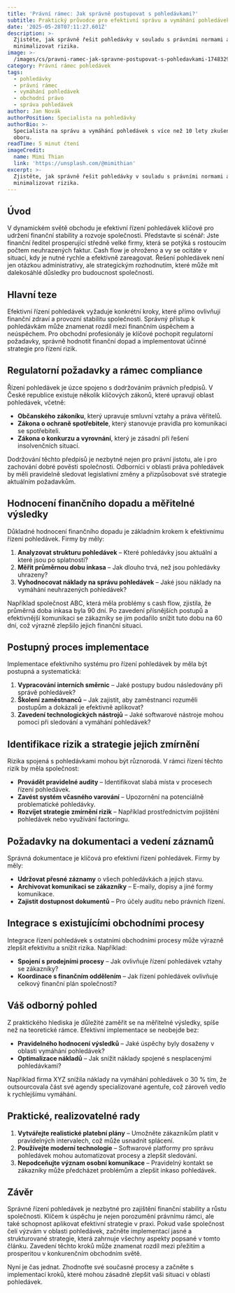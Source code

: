 ```yaml
---
title: 'Právní rámec: Jak správně postupovat s pohledávkami?'
subtitle: Praktický průvodce pro efektivní správu a vymáhání pohledávek
date: '2025-05-28T07:11:27.601Z'
description: >-
  Zjistěte, jak správně řešit pohledávky v souladu s právními normami a
  minimalizovat rizika.
image: >-
  /images/cs/pravni-ramec-jak-spravne-postupovat-s-pohledavkami-1748329887326.jpg
category: Právní rámec pohledávek
tags:
  - pohledávky
  - právní rámec
  - vymáhání pohledávek
  - obchodní právo
  - správa pohledávek
author: Jan Novák
authorPosition: Specialista na pohledávky
authorBio: >-
  Specialista na správu a vymáhání pohledávek s více než 10 lety zkušeností v
  oboru.
readTime: 5 minut čtení
imageCredit:
  name: Mimi Thian
  link: 'https://unsplash.com/@mimithian'
excerpt: >-
  Zjistěte, jak správně řešit pohledávky v souladu s právními normami a
  minimalizovat rizika.
---
```

## Úvod

V dynamickém světě obchodu je efektivní řízení pohledávek klíčové pro udržení finanční stability a rozvoje společnosti. Představte si scénář: Jste finanční ředitel prosperující středně velké firmy, která se potýká s rostoucím počtem neuhrazených faktur. Cash flow je ohroženo a vy se ocitáte v situaci, kdy je nutné rychle a efektivně zareagovat. Řešení pohledávek není jen otázkou administrativy, ale strategickým rozhodnutím, které může mít dalekosáhlé důsledky pro budoucnost společnosti.

## Hlavní teze

Efektivní řízení pohledávek vyžaduje konkrétní kroky, které přímo ovlivňují finanční zdraví a provozní stabilitu společnosti. Správný přístup k pohledávkám může znamenat rozdíl mezi finančním úspěchem a neúspěchem. Pro obchodní profesionály je klíčové pochopit regulatorní požadavky, správně hodnotit finanční dopad a implementovat účinné strategie pro řízení rizik.

## Regulatorní požadavky a rámec compliance

Řízení pohledávek je úzce spojeno s dodržováním právních předpisů. V České republice existuje několik klíčových zákonů, které upravují oblast pohledávek, včetně:

- **Občanského zákoníku**, který upravuje smluvní vztahy a práva věřitelů.
- **Zákona o ochraně spotřebitele**, který stanovuje pravidla pro komunikaci se spotřebiteli.
- **Zákona o konkurzu a vyrovnání**, který je zásadní při řešení insolvenčních situací.

Dodržování těchto předpisů je nezbytné nejen pro právní jistotu, ale i pro zachování dobré pověsti společnosti. Odborníci v oblasti práva pohledávek by měli pravidelně sledovat legislativní změny a přizpůsobovat své strategie aktuálním požadavkům.

## Hodnocení finančního dopadu a měřitelné výsledky

Důkladné hodnocení finančního dopadu je základním krokem k efektivnímu řízení pohledávek. Firmy by měly:

1. **Analyzovat strukturu pohledávek** – Které pohledávky jsou aktuální a které jsou po splatnosti?
2. **Měřit průměrnou dobu inkasa** – Jak dlouho trvá, než jsou pohledávky uhrazeny?
3. **Vyhodnocovat náklady na správu pohledávek** – Jaké jsou náklady na vymáhání neuhrazených pohledávek?

Například společnost ABC, která měla problémy s cash flow, zjistila, že průměrná doba inkasa byla 90 dní. Po zavedení přísnějších postupů a efektivnější komunikaci se zákazníky se jim podařilo snížit tuto dobu na 60 dní, což výrazně zlepšilo jejich finanční situaci.

## Postupný proces implementace

Implementace efektivního systému pro řízení pohledávek by měla být postupná a systematická:

1. **Vypracování interních směrnic** – Jaké postupy budou následovány při správě pohledávek?
2. **Školení zaměstnanců** – Jak zajistit, aby zaměstnanci rozuměli postupům a dokázali je efektivně aplikovat?
3. **Zavedení technologických nástrojů** – Jaké softwarové nástroje mohou pomoci při sledování a vymáhání pohledávek?

## Identifikace rizik a strategie jejich zmírnění

Rizika spojená s pohledávkami mohou být různorodá. V rámci řízení těchto rizik by měla společnost:

- **Provádět pravidelné audity** – Identifikovat slabá místa v procesech řízení pohledávek.
- **Zavést systém včasného varování** – Upozornění na potenciálně problematické pohledávky.
- **Rozvíjet strategie zmírnění rizik** – Například prostřednictvím pojištění pohledávek nebo využívání factoringu.

## Požadavky na dokumentaci a vedení záznamů

Správná dokumentace je klíčová pro efektivní řízení pohledávek. Firmy by měly:

- **Udržovat přesné záznamy** o všech pohledávkách a jejich stavu.
- **Archivovat komunikaci se zákazníky** – E-maily, dopisy a jiné formy komunikace.
- **Zajistit dostupnost dokumentů** – Pro účely auditu nebo právních řízení.

## Integrace s existujícími obchodními procesy

Integrace řízení pohledávek s ostatními obchodními procesy může výrazně zlepšit efektivitu a snížit rizika. Například:

- **Spojení s prodejními procesy** – Jak ovlivňuje řízení pohledávek vztahy se zákazníky?
- **Koordinace s finančním oddělením** – Jak řízení pohledávek ovlivňuje celkový finanční plán společnosti?

## Váš odborný pohled

Z praktického hlediska je důležité zaměřit se na měřitelné výsledky, spíše než na teoretické rámce. Efektivní implementace se neobejde bez:

- **Pravidelného hodnocení výsledků** – Jaké úspěchy byly dosaženy v oblasti vymáhání pohledávek?
- **Optimalizace nákladů** – Jak snížit náklady spojené s nesplacenými pohledávkami?

Například firma XYZ snížila náklady na vymáhání pohledávek o 30 % tím, že outsourcovala část své agendy specializované agentuře, což zároveň vedlo k rychlejšímu vymáhání.

## Praktické, realizovatelné rady

1. **Vytvářejte realistické platební plány** – Umožněte zákazníkům platit v pravidelných intervalech, což může usnadnit splácení.
2. **Používejte moderní technologie** – Softwarové platformy pro správu pohledávek mohou automatizovat procesy a zlepšit sledování.
3. **Nepodceňujte význam osobní komunikace** – Pravidelný kontakt se zákazníky může předcházet problémům a zlepšit inkaso pohledávek.

## Závěr

Správné řízení pohledávek je nezbytné pro zajištění finanční stability a růstu společnosti. Klíčem k úspěchu je nejen porozumění právnímu rámci, ale také schopnost aplikovat efektivní strategie v praxi. Pokud vaše společnost čelí výzvám v oblasti pohledávek, začněte implementací jasné a strukturované strategie, která zahrnuje všechny aspekty popsané v tomto článku. Zavedení těchto kroků může znamenat rozdíl mezi přežitím a prosperitou v konkurenčním obchodním světě. 

Nyní je čas jednat. Zhodnoťte své současné procesy a začněte s implementací kroků, které mohou zásadně zlepšit vaši situaci v oblasti pohledávek.
